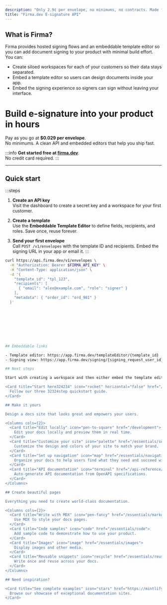 ```yaml
---
description: "Only 2.9¢ per envelope, no minimums, no contracts. Made for SaaS to embed multi-team signature flows fast."
title: "Firma.dev E-signature API"
---
```


## 

## What is Firma?

Firma provides hosted signing flows and an embeddable template editor so you can add document signing to your product with minimal build effort. You can:

- Create siloed workspaces for each of your customers so their data stays separated.
- Embed a template editor so users can design documents inside your app.
- Embed the signing experience so signers can sign without leaving your interface.





# Build e-signature into your product in hours

Pay as you go at **$0.029 per envelope**.  
No minimums. A clean API and embedded editors that help you ship fast.

:::info
**Get started free at [firma.dev](https://firma.dev)**.  
No credit card required.
:::

---

## Quick start

:::steps
1. **Create an API key**  
   Visit the dashboard to create a secret key and a workspace for your first customer.

2. **Create a template**  
   Use the **Embeddable Template Editor** to define fields, recipients, and roles. Save once, reuse forever.

3. **Send your first envelope**  
   Call `POST /v1/envelopes` with the template ID and recipients. Embed the signing URL in your app or email it.
:::

```bash
curl https://api.firma.dev/v1/envelopes \
  -H "Authorization: Bearer $FIRMA_API_KEY" \
  -H "Content-Type: application/json" \
  -d '{
    "template_id": "tpl_123",
    "recipients": [
      { "email": "alex@example.com", "role": "signer" }
    ],
    "metadata": { "order_id": "ord_981" }
  }'









## Embeddable links

- Template editor: https://app.firma.dev/templateEditor/{template_id}
- Signing view: https://app.firma.dev/signing/{signing_request_user_id}

## Next steps

Start with creating a workspace and then either embed the template editor or send a signing request depending on your product's needs.

<Card title="Start here324234" icon="rocket" horizontal="false" href="/quickstart">
  Follow our three 32324step quickstart guide.
</Card>

## Make it yours

Design a docs site that looks great and empowers your users.

<Columns cols={2}>
  <Card title="Edit locally" icon="pen-to-square" href="/development">
    Edit your docs locally and preview them in real time.
  </Card>
  <Card title="Customize your site" icon="palette" href="/essentials/settings">
    Customize the design and colors of your site to match your brand.
  </Card>
  <Card title="Set up navigation" icon="map" href="/essentials/navigation">
    Organize your docs to help users find what they need and succeed with your product.
  </Card>
  <Card title="API documentation" icon="terminal" href="/api-reference/introduction">
    Auto-generate API documentation from OpenAPI specifications.
  </Card>
</Columns>

## Create beautiful pages

Everything you need to create world-class documentation.

<Columns cols={2}>
  <Card title="Write with MDX" icon="pen-fancy" href="/essentials/markdown">
    Use MDX to style your docs pages.
  </Card>
  <Card title="Code samples" icon="code" href="/essentials/code">
    Add sample code to demonstrate how to use your product.
  </Card>
  <Card title="Images" icon="image" href="/essentials/images">
    Display images and other media.
  </Card>
  <Card title="Reusable snippets" icon="recycle" href="/essentials/reusable-snippets">
    Write once and reuse across your docs.
  </Card>
</Columns>

## Need inspiration?

<Card title="See complete examples" icon="stars" href="https://mintlify.com/customers">
  Browse our showcase of exceptional documentation sites.
</Card>